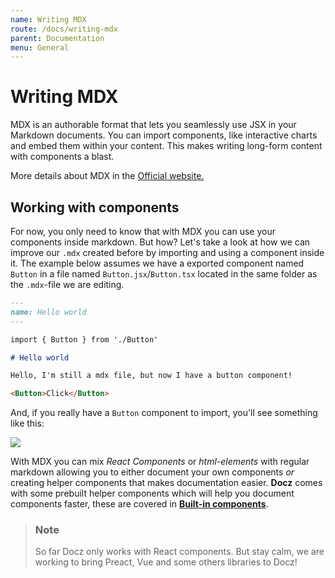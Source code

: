 ```yaml
---
name: Writing MDX
route: /docs/writing-mdx
parent: Documentation
menu: General
---
```


# Writing MDX

MDX is an authorable format that lets you seamlessly use JSX in your Markdown documents. You can import components, like interactive charts
and embed them within your content. This makes writing long-form content with components a blast.

More details about MDX in the [Official website.](https://mdxjs.com/)

## Working with components

For now, you only need to know that with MDX you can use your components inside markdown.
But how? Let's take a look at how we can improve our `.mdx` created before by importing and using a component inside it. The example below assumes we have a exported component named `Button` in a file named `Button.jsx`/`Button.tsx` located in the same folder as the `.mdx`-file we are editing.

```markdown
---
name: Hello world
---

import { Button } from './Button'

# Hello world

Hello, I'm still a mdx file, but now I have a button component!

<Button>Click</Button>
```

And, if you really have a `Button` component to import, you'll see something like this:

![](https://cdn-std.dprcdn.net/files/acc_649651/Fgbg4F)

With MDX you can mix _React Components_ or _html-elements_ with regular markdown allowing you to either document your own components _or_ creating helper components that makes documentation easier. **Docz** comes with some prebuilt helper components which will help you document components faster, these are covered in [**Built-in components**](/docs/built-in-components).

> ### Note
>
> So far Docz only works with React components. But stay calm, we are working to bring Preact, Vue and some others libraries to Docz!
